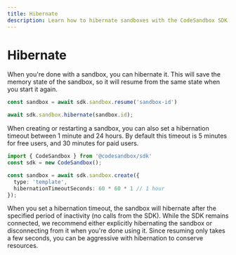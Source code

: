 ```yaml
---
title: Hibernate
description: Learn how to hibernate sandboxes with the CodeSandbox SDK.
---
```



# Hibernate

When you're done with a sandbox, you can hibernate it. This will save the memory state of the sandbox, so it will resume from the same state when you start it again.

```ts
const sandbox = await sdk.sandbox.resume('sandbox-id')

await sdk.sandbox.hibernate(sandbox.id);
```

When creating or restarting a sandbox, you can also set a hibernation timeout between 1 minute and 24 hours. By default this timeout is 5 minutes for free users, and 30 minutes for paid users.

```ts
import { CodeSandbox } from '@codesandbox/sdk'
const sdk = new CodeSandbox();

const sandbox = await sdk.sandbox.create({
  type: 'template',
  hibernationTimeoutSeconds: 60 * 60 * 1 // 1 hour
});
```

When you set a hibernation timeout, the sandbox will hibernate after the specified period of inactivity (no calls from the SDK). While the SDK remains connected, we recommend either explicitly hibernating the sandbox or disconnecting from it when you're done using it. Since resuming only takes a few seconds, you can be aggressive with hibernation to conserve resources.
